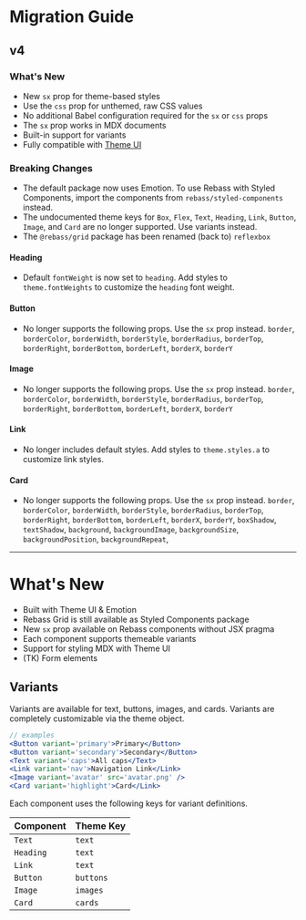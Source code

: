 
# Migration Guide

## v4

### What's New

- New `sx` prop for theme-based styles
- Use the `css` prop for unthemed, raw CSS values
- No additional Babel configuration required for the `sx` or `css` props
- The `sx` prop works in MDX documents
- Built-in support for variants
- Fully compatible with [Theme UI][]

[theme ui]: https://theme-ui.com

### Breaking Changes

- The default package now uses Emotion. To use Rebass with Styled Components, import the components from `rebass/styled-components` instead.
- The undocumented theme keys for `Box`, `Flex`, `Text`, `Heading`, `Link`, `Button`, `Image`, and `Card` are no longer supported. Use variants instead.
- The `@rebass/grid` package has been renamed (back to) `reflexbox`

#### Heading

- Default `fontWeight` is now set to `heading`. Add styles to `theme.fontWeights` to customize the `heading` font weight.

#### Button

- No longer supports the following props. Use the `sx` prop instead.
  `border`, `borderColor`, `borderWidth`, `borderStyle`, `borderRadius`, `borderTop`, `borderRight`, `borderBottom`, `borderLeft`, `borderX`, `borderY`

#### Image

- No longer supports the following props. Use the `sx` prop instead.
  `border`, `borderColor`, `borderWidth`, `borderStyle`, `borderRadius`, `borderTop`, `borderRight`, `borderBottom`, `borderLeft`, `borderX`, `borderY`

#### Link

- No longer includes default styles. Add styles to `theme.styles.a` to customize link styles.

#### Card

- No longer supports the following props. Use the `sx` prop instead.
  `border`, `borderColor`, `borderWidth`, `borderStyle`, `borderRadius`, `borderTop`, `borderRight`, `borderBottom`, `borderLeft`, `borderX`, `borderY`, `boxShadow`, `textShadow`, `background`, `backgroundImage`, `backgroundSize`, `backgroundPosition`, `backgroundRepeat`,

---

# What's New

- Built with Theme UI & Emotion
- Rebass Grid is still available as Styled Components package
- New `sx` prop available on Rebass components without JSX pragma
- Each component supports themeable variants
- Support for styling MDX with Theme UI
- (TK) Form elements

## Variants

Variants are available for text, buttons, images, and cards.
Variants are completely customizable via the theme object.

```jsx
// examples
<Button variant='primary'>Primary</Button>
<Button variant='secondary'>Secondary</Button>
<Text variant='caps'>All caps</Text>
<Link variant='nav'>Navigation Link</Link>
<Image variant='avatar' src='avatar.png' />
<Card variant='highlight'>Card</Link>
```

Each component uses the following keys for variant definitions.

Component | Theme Key
---|---
`Text` | `text`
`Heading` | `text`
`Link` | `text`
`Button` | `buttons`
`Image` | `images`
`Card` | `cards`
